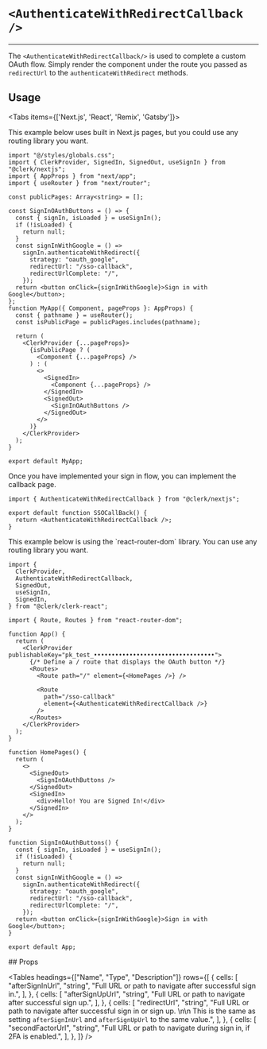 
# `<AuthenticateWithRedirectCallback />`

---

The `<AuthenticateWithRedirectCallback/>` is used to complete a custom OAuth flow. Simply render the component under the route you passed as `redirectUrl` to the `authenticateWithRedirect` methods.

## Usage

<Tabs items={['Next.js', 'React', 'Remix', 'Gatsby']}>

<Tab>
This example below uses built in Next.js pages, but you could use any routing library you want.

```tsx copy filename="app.tsx"
import "@/styles/globals.css";
import { ClerkProvider, SignedIn, SignedOut, useSignIn } from "@clerk/nextjs";
import { AppProps } from "next/app";
import { useRouter } from "next/router";

const publicPages: Array<string> = [];

const SignInOAuthButtons = () => {
  const { signIn, isLoaded } = useSignIn();
  if (!isLoaded) {
    return null;
  }
  const signInWithGoogle = () =>
    signIn.authenticateWithRedirect({
      strategy: "oauth_google",
      redirectUrl: "/sso-callback",
      redirectUrlComplete: "/",
    });
  return <button onClick={signInWithGoogle}>Sign in with Google</button>;
};
function MyApp({ Component, pageProps }: AppProps) {
  const { pathname } = useRouter();
  const isPublicPage = publicPages.includes(pathname);

  return (
    <ClerkProvider {...pageProps}>
      {isPublicPage ? (
        <Component {...pageProps} />
      ) : (
        <>
          <SignedIn>
            <Component {...pageProps} />
          </SignedIn>
          <SignedOut>
            <SignInOAuthButtons />
          </SignedOut>
        </>
      )}
    </ClerkProvider>
  );
}

export default MyApp;
```

Once you have implemented your sign in flow, you can implement the callback page.

```tsx copy filename="/pages/sso-callback.tsx"
import { AuthenticateWithRedirectCallback } from "@clerk/nextjs";

export default function SSOCallBack() {
  return <AuthenticateWithRedirectCallback />;
}
```

</Tab>
<Tab>
This example below is using the `react-router-dom` library. You can use any routing library you want.

```tsx copy filename="app.tsx"
import {
  ClerkProvider,
  AuthenticateWithRedirectCallback,
  SignedOut,
  useSignIn,
  SignedIn,
} from "@clerk/clerk-react";

import { Route, Routes } from "react-router-dom";

function App() {
  return (
    <ClerkProvider publishableKey="pk_test_••••••••••••••••••••••••••••••••••">
      {/* Define a / route that displays the OAuth button */}
      <Routes>
        <Route path="/" element={<HomePages />} />

        <Route
          path="/sso-callback"
          element={<AuthenticateWithRedirectCallback />}
        />
      </Routes>
    </ClerkProvider>
  );
}

function HomePages() {
  return (
    <>
      <SignedOut>
        <SignInOAuthButtons />
      </SignedOut>
      <SignedIn>
        <div>Hello! You are Signed In!</div>
      </SignedIn>
    </>
  );
}

function SignInOAuthButtons() {
  const { signIn, isLoaded } = useSignIn();
  if (!isLoaded) {
    return null;
  }
  const signInWithGoogle = () =>
    signIn.authenticateWithRedirect({
      strategy: "oauth_google",
      redirectUrl: "/sso-callback",
      redirectUrlComplete: "/",
    });
  return <button onClick={signInWithGoogle}>Sign in with Google</button>;
}

export default App;
```

</Tab>
</Tabs>
## Props

<Tables
  headings={["Name", "Type", "Description"]}
  rows={[
    {
      cells: [
        "afterSignInUrl",
        "string",
        "Full URL or path to navigate after successful sign in.",
      ],
    },
    {
      cells: [
        "afterSignUpUrl",
        "string",
        "Full URL or path to navigate after successful sign up.",
      ],
    },
    {
      cells: [
        "redirectUrl",
        "string",
        "Full URL or path to navigate after successful sign in or sign up. \n\n This is the same as setting `afterSignInUrl` and `afterSignUpUrl` to the same value.",
      ],
    },
    {
      cells: [
        "secondFactorUrl",
        "string",
        "Full URL or path to navigate during sign in, if 2FA is enabled.",
      ],
    },
  ]}
/>
